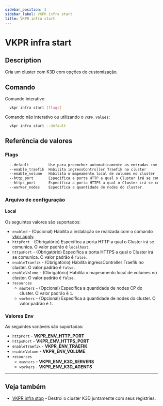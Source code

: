 ```yaml
---
sidebar_position: 3
sidebar_label: VKPR infra start
title: VKPR infra start
---
```


# VKPR infra start

## Description

Cria um cluster com K3D com opções de customização.

## Comando

Comando interativo:

```bash
  vkpr infra start [flags]
```

Comando não interativo ou utilizando o `VKPR Values`:

```bash
  vkpr infra start --default
```

## Referência de valores

### Flags

```sh
  --default         Use para preencher automaticamente as entradas com valores padrões
  --enable_traefik  Habilita ingressController Traefik no cluster
  --enable_volume   Habilita o mapeamento local de volumes no cluster
  --http_port       Específica a porta HTTP a qual o Cluster irá se comunica.
  --https_port      Específica a porta HTTPS a qual o Cluster irá se comunica.
  --worker_nodes    Específica a quantidade de nodes do cluster.
```

### Arquivo de configuração

#### Local

Os seguintes valores são suportados:

- `enabled` - (Opcional) Habilita a instalação se realizada com o comando [vkpr apply](/docs/commands/apply).
- `httpPort` - (Obrigatório) Específica a porta HTTP a qual o Cluster irá se comunica. O valor padrão é `localhost`.
- `httpsPort` - (Obrigatório) Específica a porta HTTPS a qual o Cluster irá se comunica. O valor padrão é `false`.
- `enableTraefik` - (Obrigatório) Habilita ingressController Traefik no cluster. O valor padrão é `false`.
- `enableVolume` - (Obrigatório) Habilita o mapeamento local de volumes no cluster. O valor padrão é `false`.
- `resources`
  - `masters` - (Opcional) Específica a quantidade de nodes CP do cluster. O valor padrão é `1`.
  - `workers` - (Opcional) Específica a quantidade de nodes do cluster. O valor padrão é `1`.

### Valores Env

As seguintes variáveis são suportadas:

- `httpPort` - **VKPR_ENV_HTTP_PORT**
- `httpsPort` - **VKPR_ENV_HTTPS_PORT**
- `enableTraefik` - **VKPR_ENV_TRAEFIK**
- `enableVolume` - **VKPR_ENV_VOLUME**
- `resources`
  - `masters` - **VKPR_ENV_K3D_SERVERS**
  - `workers` - **VKPR_ENV_K3D_AGENTS**

---

## Veja também

- [VKPR infra stop](/docs/commands/infra/stop) - Destroi o cluster K3D juntamente com seus registries.
